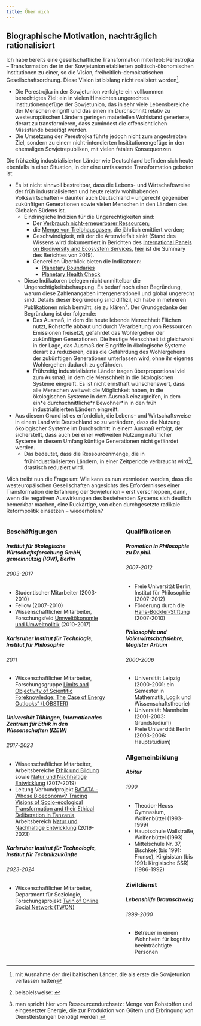 ```yaml
---
title: Über mich
---
```


::: {.callout-note collapse="true" appearance="minimal"}

## Biographische Motivation, nachträglich rationalisiert

Ich habe bereits eine gesellschaftliche Transformation miterlebt: Perestrojka -- Transformation der in der Sowjetunion etablierten politisch-ökonomischen Institutionen zu einer, so die Vision, freiheitlich-demokratischen Gesellschaftsordnung. Diese Vision ist bislang nicht realisiert worden^[mit Ausnahme der drei baltischen Länder, die als erste die Sowjetunion verlassen hatten]. 

* Die Perestrojka in der Sowjetunion verfolgte ein vollkommen berechtigtes Ziel: ein in vielen Hinsichten ungerechtes Institutionengefüge der Sowjetunion, das in sehr viele Lebensbereiche der Menschen eingriff und das einen im Durchschnitt relativ zu westeuropäischen Ländern geringen materiellen Wohlstand generierte, derart zu transformieren, dass zumindest die offensichtlichen Missstände beseitigt werden. 
* Die Umsetzung der Perestrojka führte jedoch nicht zum angestrebten Ziel, sondern zu einem nicht-intendierten Insititutionengefüge in den ehemaligen Sowjetrepubliken, mit vielen fatalen Konsequenzen.

Die frühzeitig industrialisierten Länder wie Deutschland befinden sich heute ebenfalls in einer Situation, in der eine umfassende Transformation geboten ist: 

* Es ist nicht sinnvoll bestreitbar, dass die Lebens- und Wirtschaftsweise der früh industrialisierten und heute relativ wohlhabenden Volkswirtschaften -- daunter auch Deutschland -- ungerecht gegenüber zukünftigen Generationen sowie vielen Menschen in den Ländern des Globalen Südens ist. 
  * Eindringliche Indizien für die Ungerechtigkeiten sind:
    * Der [Verbrauch nicht-erneuerbarer Ressourcen](https://www.resourcepanel.org/global-material-flows-database); 
    * die [Menge von Treibhausgasen](https://www.umweltbundesamt.de/daten/klima/treibhausgas-emissionen-in-deutschland#emissionsentwicklung), die jährlich emittiert werden; 
    * Geschwindigkeit, mit der die Artenvielfalt sinkt (Stand des Wissens wird dokumentiert in Berichten des [International Panels on Biodiversity and Ecosystem Services](https://www.ipbes.net/), [hier](https://zenodo.org/records/3553579/files/ipbes_global_assessment_report_summary_for_policymakers.pdf?download=1) ist die Summary des Berichtes von 2019).
    * Generellen Überblick bieten die Indikatoren:
      * [Planetary Boundaries](https://www.stockholmresilience.org/research/planetary-boundaries.html)
      * [Planetary Health Check](https://www.planetaryhealthcheck.org) 
  * Diese Indikatoren belegen nicht unmittelbar die Ungerechtigkeitsbehaupung. Es bedarf noch einer Begründung, warum diese Zahlenangaben intergenerationell und global ungerecht sind. Details dieser Begründung sind diffizil, ich habe in mehreren Publikationen mich bemüht, sie zu klären^[beispielsweise: ]. Der Grundgedanke der Begründung ist der folgende:
    * Das Ausmaß, in dem die heute lebende Menschheit Flächen nutzt, Rohstoffe abbaut und durch Verarbeitung von Ressourcen Emissionen freisetzt, gefährdet das Wohlergehen der zukünftigen Generationen. Die heutige Menschheit ist gleichwohl in der Lage, das Ausmaß der Eingriffe in ökologische Systeme derart zu reduzieren, dass die Gefährdung des Wohlergehens der zukünftigen Generationen unterlassen wird, ohne ihr eigenes Wohlergehen dadurch zu gefährden. 
    * Frühzeitig industrialisierte Länder tragen überproportional viel zum Ausmaß, in dem die Menschheit in die ökologischen Systeme eingreift. Es ist nicht ernsthaft wünschenswert, dass alle Menschen weltweit die Möglichkeit haben, in die ökologischen Systeme in dem Ausmaß einzugreifen, in dem ein\*e durchschnittliche\*r Bewohner\*in in den früh industrialisierten Ländern eingreift. 
  
* Aus diesem Grund ist es erfordelich, die Lebens- und Wirtschaftsweise in einem Land wie Deutschland so zu verändern, dass die Nutzung ökologischer Systeme im Durchschnitt in einem Ausmaß erfolgt, der sicherstellt, dass auch bei einer weltweiten Nutzung natürlicher Systeme in diesem Umfang künftige Generationen nicht gefährdet werden. 
  * Das bedeutet, dass die Ressourcenmenge, die in frühindustrialisierten Ländern, in einer Zeitperiode verbraucht wird^[man spricht hier vom Ressourcendurchsatz: Menge von Rohstoffen und eingesetzter Energie, die zur Produktion von Gütern und Erbringung von Dienstleistungen benötigt werden.], drastisch reduziert wird. 

Mich treibt nun die Frage um: Wie kann es nun vermieden werden, dass die westeuropäischen Gesellschaften angesichts des Erfordernisses einer Transformation die Erfahrung der Sowjetunion -- erst verschleppen, dann, wenn die negativen Auswirkungen des bestehenden Systems sich deutlich bemerkbar machen, eine Ruckartige, von oben durchgesetzte radikale Reformpolitik einsetzen -- wiederholen? 
:::

::::: {.columns}
::: {.column width="58%"}
```{=html}
<!--
<div class="card text-white bg-primary">
  <h3 class="card-header">Beschäftigungen</h3>
</div>-->
<div class="card">
  <h3 class="card-header">Beschäftigungen</h3>
  <div class="card-body">
    <h5 class="card-title">Institut für ökologische Wirtschaftsforschung GmbH, gemeinnützig (IÖW), Berlin</h5>
    <h6 class="card-subtitle mb-2 text-muted">2003-2017</h6>
    <ul>
      <li>Studentischer Mitarbeiter <span class="text-secondary">(2003-2010)</span> </li> 
      <li>Fellow  <span class="text-body-secondary">(2007-2010)</span> </li>
      <li>Wissenschaftlicher Mitarbeiter, Forschungsfeld <a href="https://www.ioew.de/das-ioew/organisation/forschungsfelder/umweltoekonomie-und-umweltpolitik" class="card-link">Umweltökonomie und Umweltpolitik</a> <span class="text-secondary">(2010-2017)</span></li>
    </ul>
  </div>
</div>


<div class="card">
    <div class="card-body">
    <h5 class="card-title">Karlsruher Institut für Technlogie, Institut für Philosophie</h5>
    <h6 class="card-subtitle mb-2 text-muted">2011</h6>
    <ul>
      <li>Wissenschaftlicher Mitarbeiter, Forschungsgruppe <a href="https://www.itas.kit.edu/projekte_betz10_lobster.php" class="card-link">Limits and Objectivity of Scientific Foreknowledge: The Case of Energy Outlooks” (LOBSTER)</a></li>
    </ul>
  </div>
</div>

<div class="card">
  <div class="card-body">
    <h5 class="card-title">Universität Tübingen, Internationales Zentrum für Ethik in den Wissenschaften (IZEW)</h5>
    <h6 class="card-subtitle mb-2 text-muted">2017-2023</h6>
    <ul>
      <li>Wissenschaftlicher Mitarbeiter, Arbeitsbereiche <a href="https://uni-tuebingen.de/de/265260" class="card-link">Ethik und Bildung</a> sowie <a href="https://uni-tuebingen.de/de/21553">Natur und Nachhaltige Entwicklung</a> <span class="text-secondary">(2017-2019)</span></li> 
      <li>Leitung Verbundprojekt <a href="https://uni-tuebingen.de/en/166338" class="card-link">BATATA - Whose Bioeconomy? Tracing Visions of Socio-ecological Transformation and their Ethical Deliberation in Tanzania</a>, 
      Arbeitsbereich <a href="https://uni-tuebingen.de/de/21553">Natur und Nachhaltige Entwicklung</a> <span class="text-secondary">(2019-2023)</span></li>
    </ul>
  </div>
</div>

<div class="card">
  <div class="card-body">
    <h5 class="card-title">Karlsruher Institut für Technologie, Institut für Technikzukünfte</h5>
    <h6 class="card-subtitle mb-2 text-muted">2023-2024</h6>
    <ul>
      <li>Wissenschaftlicher Mitarbeiter, Department für Soziologie, Forschungsprojekt <a href="https://www.twon-project.eu/" class="card-link">Twin of Online Social Network (TWON)</a></li>
    </ul>
  </div>
</div>

<!--
<div class="card mb-3">
  <h3 class="card-header">Beschäftigungen</h3>
  <div class="card-body">
    <h5 class="card-title">Karlsruher Institut für Technlogie, Institut für Philosophie</h5>
    <h6 class="card-subtitle mb-2 text-muted">2011</h6>
    <ul>
      Wissenschaftlicher Mitarbeiter, Forschungsgruppe <a href="https://www.itas.kit.edu/projekte_betz10_lobster.php" class="card-link">Limits and Objectivity of Scientific Foreknowledge: The Case of Energy Outlooks” (LOBSTER)</a>
    </ul>
  </div>
  <div class="card-body">
    <h5 class="card-title">Institut für ökologische Wirtschaftsforschung GmbH, gemeinnützig (IÖW), Berlin </h5>
    <h6 class="card-subtitle mb-2 text-muted">2003-2017</h6>
    <ul>
      Studentischer Mitarbeiter (2003-2010) <br> Fellow (2007-2010) <br>
      Wissenschaftlicher Mitarbeiter, Forschungsfeld <a href="https://www.ioew.de/das-ioew/organisation/forschungsfelder/umweltoekonomie-und-umweltpolitik" class="card-link">Umweltökonomie und Umweltpolitik</a> (2010-2017)
    </ul>
  </div>
  <div class="card-body">
    <h5 class="card-title">Universität Tübingen, Internationales Zentrum für Ethik in den Wissenschaften (IZEW)</h5>
    <h6 class="card-subtitle mb-2 text-muted">2017-2023</h6>
    <ul>
      Wissenschaftlicher Mitarbeiter, Arbeitsbereiche <a href="https://uni-tuebingen.de/de/265260" class="card-link">Ethik und Bildung</a> sowie <a href="https://uni-tuebingen.de/de/21553">Natur und Nachhaltige Entwicklung</a> (2017-2019)<br> 
      Leitung Verbundprojekt <a href="https://uni-tuebingen.de/en/166338" class="card-link">BATATA - Whose Bioeconomy? Tracing Visions of Socio-ecological Transformation and their Ethical Deliberation in Tanzania</a>, 
      Arbeitsbereich <a href="https://uni-tuebingen.de/de/21553">Natur und Nachhaltige Entwicklung</a> (2019-2023)
    </ul>
  </div>
   <div class="card-body">
    <h5 class="card-title">Karlsruher Institut für Technologie, Institut für Technikzukünfte</h5>
    <h6 class="card-subtitle mb-2 text-muted">2023-2024</h6>
    <ul>
      Wissenschaftlicher Mitarbeiter, Department für Soziologie, Forschungsprojekt <a href="https://www.twon-project.eu/" class="card-link">Twin of Online Social Network (TWON)</a>
    </ul>
  </div>
</div>
-->
```
:::
::: {.column width="2%"}
:::
::: {.column width="40%"}
```{=html}
<div class="card">
  <h3 class="card-header">Qualifikationen</h3>
  <div class="card-body">
    <h5 class="card-title">Promotion in Philosophie zu Dr.phil.</h5>
    <h6 class="card-subtitle mb-2 text-muted">2007-2012</h6>
    <ul>
     <li>Freie Universität Berlin, Institut für Philosophie <span class="text-secondary">(2007-2012)</span></li>
     <li>Förderung durch die <a href="https://www.boeckler.de/de/faust-detail.htm?sync_id=HBS-005850" class="card-link">Hans-Böckler-Stiftung</a> <span class="text-secondary">(2007-2010)</span></li>
    </ul>
    
  </div>
</div>
<div class="card">
  <div class="card-body">
    <h5 class="card-title">Philosophie und Volkswirtschaftslehre, Magister Artium</h5>
    <h6 class="card-subtitle mb-2 text-muted">2000-2006</h6>
    <ul>
     <li>Universität Leipzig <span class="text-secondary">(2000-2001: ein Semester in Mathematik, Logik und Wissenschaftstheorie)</span></li>
     <li>Universität Mannheim <span class="text-secondary">(2001-2003: Grundstudium)</span></li>
     <li>Freie Universität Berlin <span class="text-secondary">(2003-2006: Hauptstudium)</span></li>
    </ul>
  </div>
</div>
<div class="card">
  <h3 class="card-header">Allgemeinbildung</h3>
  <div class="card-body">
    <h5 class="card-title">Abitur</h5>
    <h6 class="card-subtitle mb-2 text-muted">1999</h6>
    <ul>
     <li>Theodor-Heuss Gymnasium, Wolfenbüttel <span class="text-secondary">(1993-1999)</span></li>
     <li>Hauptschule Wallstraße, Wolfenbüttel <span class="text-secondary">(1993)</span></li>
     <li>Mittelschule Nr. 37, Bischkek (bis 1991: Frunse), Kirgisistan (bis 1991: Kirgisische SSR) <span class="text-secondary">(1986-1992)</span></li>
    </ul>
  </div>
</div>
<div class="card">
  <h3 class="card-header">Zivildienst</h3>
  <div class="card-body">
    <h5 class="card-title">Lebenshilfe Braunschweig</h5>
    <h6 class="card-subtitle mb-2 text-muted">1999-2000</h6>
    <ul>
     <li>Betreuer in einem Wohnheim für kognitiv beeinträchtigte Personen</li>
    </ul>
  </div>
</div>
<!--
<div class="card mb-3">
  <h3 class="card-header">Qualifikationen</h3>
  <div class="card-body">
    <h5 class="card-title">Philosophie und Volkswirtschaftslehre</h5>
    <h6 class="card-subtitle mb-2 text-muted">Magister Artium</h6>
    <ul>
      Universität Mannheim (2001-2003: Grundstudium)<br>
      Freie Universität Berlin (2003-2006: Hauptstudium)
    </ul>
  </div>
  <div class="card-body">
    <h5 class="card-title">Promotion in Philosophie</h5>
    <h6 class="card-subtitle text-muted">Dr. phil.</h6>
    <ul>
      Freie Universität Berlin, Institut für Philosophie (2007-2012)<br>
      Förderung durch die <a href="https://www.boeckler.de/de/faust-detail.htm?sync_id=HBS-005850" class="card-link">Hans-Böckler-Stiftung</a>
    </ul>
  </div>
</div>
-->
```
:::
:::::